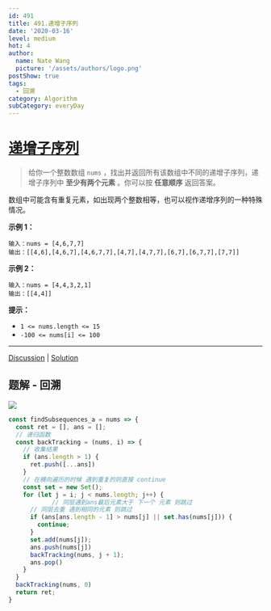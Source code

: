 ```yaml
---
id: 491
title: 491.递增子序列
date: '2020-03-16'
level: medium
hot: 4
author:
  name: Nate Wang
  picture: '/assets/authors/logo.png'
postShow: true
tags:
  - 回溯
category: Algorithm
subCategory: everyDay
---
```



# [递增子序列](https://leetcode-cn.com/problems/increasing-subsequences/description/)



> 给你一个整数数组 `nums` ，找出并返回所有该数组中不同的递增子序列，递增子序列中 **至少有两个元素** 。你可以按 **任意顺序** 返回答案。

数组中可能含有重复元素，如出现两个整数相等，也可以视作递增序列的一种特殊情况。

**示例 1：**

```
输入：nums = [4,6,7,7]
输出：[[4,6],[4,6,7],[4,6,7,7],[4,7],[4,7,7],[6,7],[6,7,7],[7,7]]
```

**示例 2：**

```
输入：nums = [4,4,3,2,1]
输出：[[4,4]]
```

**提示：**

- `1 <= nums.length <= 15`
- `-100 <= nums[i] <= 100`

------

[Discussion](https://leetcode-cn.com/problems/increasing-subsequences/comments/) | [Solution](https://leetcode-cn.com/problems/increasing-subsequences/solution/)

## 题解 - 回溯



![](/Users/wangbaoqi/个人资源/图片素材搜集/博客/algorithm/backTracking/递增子序列.svg)





```js
const findSubsequences_a = nums => {
  const ret = [], ans = [];
  // 递归函数
  const backTracking = (nums, i) => {
    // 收集结果
    if (ans.length > 1) {
      ret.push([...ans])
    }
    // 在横向遍历的时候 遇到重复的则直接 continue 
    const set = new Set();
    for (let j = i; j < nums.length; j++) {
			// 同层遇到ans最后元素大于 下一个 元素 则跳过
      // 同层去重 遇到相同的元素 则跳过
      if (ans[ans.length - 1] > nums[j] || set.has(nums[j])) {
        continue;
      }
      set.add(nums[j]);
      ans.push(nums[j])
      backTracking(nums, j + 1);
      ans.pop()
    }
  }
  backTracking(nums, 0)
  return ret;
}
```

